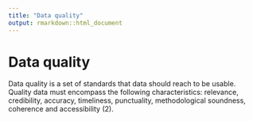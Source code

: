 ```yaml
---
title: "Data quality"
output: rmarkdown::html_document
---
```


# Data quality

Data quality is a set of standards  that data should reach to be  usable.  Quality data must encompass the  following  characteristics: relevance,  credibility, accuracy, timeliness,  punctuality, methodological  soundness,  coherence and accessibility (2).
